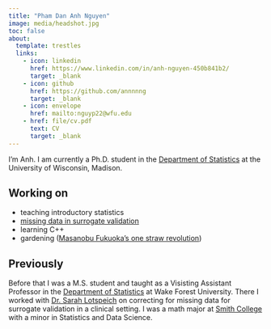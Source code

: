 ```yaml
---
title: "Pham Dan Anh Nguyen"
image: media/headshot.jpg
toc: false
about: 
  template: trestles
  links:
    - icon: linkedin 
      href: https://www.linkedin.com/in/anh-nguyen-450b841b2/
      target: _blank
    - icon: github
      href: https://github.com/annnnng
      target: _blank
    - icon: envelope
      href: mailto:nguyp22@wfu.edu
    - href: file/cv.pdf
      text: CV
      target: _blank
---
```


I'm Anh. I am currently a Ph.D. student in the [Department of Statistics](https://stat.wisc.edu/){target="_blank"} at the University of Wisconsin, Madison.

## Working on

- teaching introductory statistics
- [missing data in surrogate validation](pages/research/missing-surrogate/index.qmd)
- learning C++
- gardening ([Masanobu Fukuoka's one straw revolution](https://www.chelseagreen.com/product/one-straw-revolutionary/?srsltid=AfmBOopGKc-v5EauW7klSkUZBagZTdahJ7E_ckw85G3GE_bYoylJ4R53))

## Previously

Before that I was a M.S. student and taught as a Visisting Assistant Professor in the [Department of Statistics](https://stats.wfu.edu/){target="_blank"} at Wake Forest University. There I worked with [Dr. Sarah Lotspeich](https://www.sarahlotspeich.com/){target="_blank"} on correcting for missing data for surrogate validation in a clinical setting. I was a math major at [Smith College](https://www.smith.edu/){target="_blank"}  with a minor in Statistics and Data Science. 

<body>
  <div class="swimming-duck"></div>
  <div class="wavy-line-bottom"></div>
</body>




